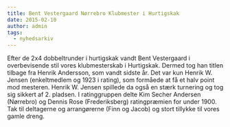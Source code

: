 ```yaml
---
title: Bent Vestergaard Nørrebro Klubmester i Hurtigskak
date: 2015-02-10
author: admin
tags:
  - nyhedsarkiv
---
```


Efter de 2x4 dobbeltrunder i hurtigskak vandt Bent Vestergaard i overbevisende stil vores klubmesterskab i Hurtigskak. Dermed tog han titlen tilbage fra Henrik Andersson, som vandt sidste år. Det var kun Henrik W. Jensen (enkeltmedlem og 1923 i rating), som formåede at få et halv point mod mesteren. Henrik W. Jensen spillede da også en stærk turnering og tog sig sikkert af 2. pladsen. I ratinggruppen delte Kim Secher Andersen (Nørrebro) og Dennis Rose (Frederiksberg) ratingpræmien for under 1900. Tak til deltagerne og arrangørerne (Finn og Jacob) og stort tillykke til vores gamle dreng.
